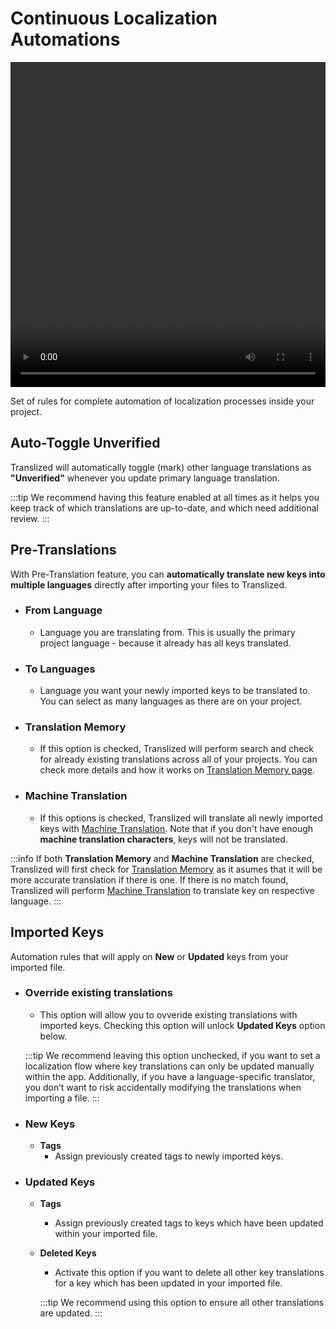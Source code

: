 # Continuous Localization Automations

<video width="100%" height="520" controls>
  <source
    src="/features/continuous-localization-automations/docs_automations.mov"
    type="video/mp4"
  />
</video>

Set of rules for complete automation of localization processes inside your project.

## Auto-Toggle Unverified

Translized will automatically toggle (mark) other language translations as **"Unverified"** whenever you update primary language translation.

:::tip
We recommend having this feature enabled at all times as it helps you keep track of which translations are up-to-date, and which need additional review.
:::

## Pre-Translations

With Pre-Translation feature, you can **automatically translate new keys into multiple languages** directly after importing your files to Translized.

- ### **From Language**
  - Language you are translating from. This is usually the primary project language - because it already has all keys translated.
- ### **To Languages**
  - Language you want your newly imported keys to be translated to. You can select as many languages as there are on your project.
- ### **Translation Memory**
  - If this option is checked, Translized will perform search and check for already existing translations across all of your projects. You can check more details and how it works on [Translation Memory page](/docs/features/translation-memory).
- ### **Machine Translation**
  - If this options is checked, Translized will translate all newly imported keys with [Machine Translation](/docs/features/machine-translations). Note that if you don't have enough **machine translation characters**, keys will not be translated.

:::info
If both **Translation Memory** and **Machine Translation** are checked, Translized will first check for [Translation Memory](/docs/features/translation-memory) as it asumes that it will be more accurate translation if there is one. If there is no match found, Translized will perform [Machine Translation](/docs/features/machine-translations) to translate key on respective language.
:::

## Imported Keys

Automation rules that will apply on **New** or **Updated** keys from your imported file.

- ### **Override existing translations**

  - This option will allow you to ovveride existing translations with imported keys. Checking this option will unlock **Updated Keys** option below.

  :::tip
  We recommend leaving this option unchecked, if you want to set a localization flow where key translations can only be updated manually within the app. Additionally, if you have a language-specific translator, you don’t want to risk accidentally modifying the translations when importing a file.
  :::

- ### **New Keys**
  - **Tags**
    - Assign previously created tags to newly imported keys.
- ### **Updated Keys**

  - **Tags**
    - Assign previously created tags to keys which have been updated within your imported file.
  - **Deleted Keys**

    - Activate this option if you want to delete all other key translations for a key which has been updated in your imported file.

    :::tip
    We recommend using this option to ensure all other translations are updated.
    :::
